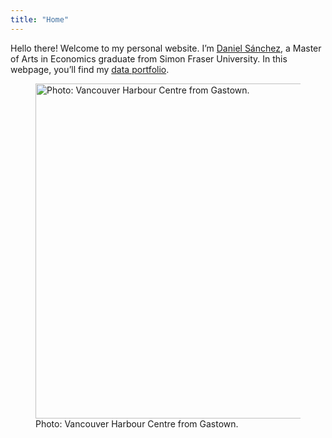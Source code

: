 ```yaml
---
title: "Home"
---
```


Hello there! Welcome to my personal website. I'm [Daniel Sánchez](about.qmd), a Master of Arts in Economics graduate from Simon Fraser University. In this webpage, you'll find my [data portfolio](portfolio.qmd).

![Photo: Vancouver Harbour Centre from Gastown.](icon.jpeg){fig-align="center" width="536"}

